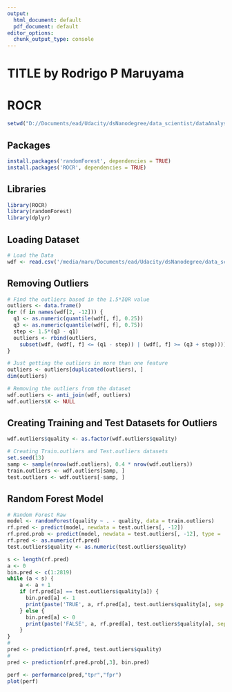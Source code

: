 ```yaml
---
output:
  html_document: default
  pdf_document: default
editor_options: 
  chunk_output_type: console
---
```

TITLE by Rodrigo P Maruyama
========================================================

# ROCR

```r
setwd("D://Documents/ead/Udacity/dsNanodegree/data_scientist/dataAnalysisR/project/")
```

## Packages

```r
install.packages('randomForest', dependencies = TRUE)
install.packages('ROCR', dependencies = TRUE)
```

## Libraries 

```r
library(ROCR)
library(randomForest)
library(dplyr)

```

## Loading Dataset

```r
# Load the Data
wdf <- read.csv('/media/maru/Documents/ead/Udacity/dsNanodegree/data_scientist/dataAnalysisR/project/data/wineQualityWhites.csv')
```


## Removing Outliers

```r

# Find the outliers based in the 1.5*IQR value
outliers <- data.frame()
for (f in names(wdf[2, -12])) {
  q1 <- as.numeric(quantile(wdf[, f], 0.25))
  q3 <- as.numeric(quantile(wdf[, f], 0.75))
  step <- 1.5*(q3 - q1)
  outliers <- rbind(outliers, 
    subset(wdf, (wdf[, f] <= (q1 - step)) | (wdf[, f] >= (q3 + step))))
}

# Just getting the outliers in more than one feature
outliers <- outliers[duplicated(outliers), ]
dim(outliers)

# Removing the outliers from the dataset
wdf.outliers <- anti_join(wdf, outliers)
wdf.outliers$X <- NULL
```


## Creating Training and Test Datasets for Outliers

```r

wdf.outliers$quality <- as.factor(wdf.outliers$quality)

# Creating Train.outliers and Test.outliers datasets
set.seed(13)
samp <- sample(nrow(wdf.outliers), 0.4 * nrow(wdf.outliers))
train.outliers <- wdf.outliers[samp, ]
test.outliers <- wdf.outliers[-samp, ]
```


## Random Forest Model

```r

# Random Forest Raw
model <- randomForest(quality ~ . - quality, data = train.outliers)
rf.pred <- predict(model, newdata = test.outliers[, -12])
rf.pred.prob <- predict(model, newdata = test.outliers[, -12], type = 'prob')
rf.pred <- as.numeric(rf.pred)
test.outliers$quality <- as.numeric(test.outliers$quality)

s <- length(rf.pred)
a <- 0
bin.pred <- c(1:2819)
while (a < s) {
    a <- a + 1
    if (rf.pred[a] == test.outliers$quality[a]) {
      bin.pred[a] <- 1
      print(paste('TRUE', a, rf.pred[a], test.outliers$quality[a], sep = '--'))
    } else {
      bin.pred[a] <- 0
      print(paste('FALSE', a, rf.pred[a], test.outliers$quality[a], sep = '--'))
    }
}
# 
pred <- prediction(rf.pred, test.outliers$quality)
#
pred <- prediction(rf.pred.prob[,3], bin.pred)

perf <- performance(pred,"tpr","fpr")
plot(perf)

```


